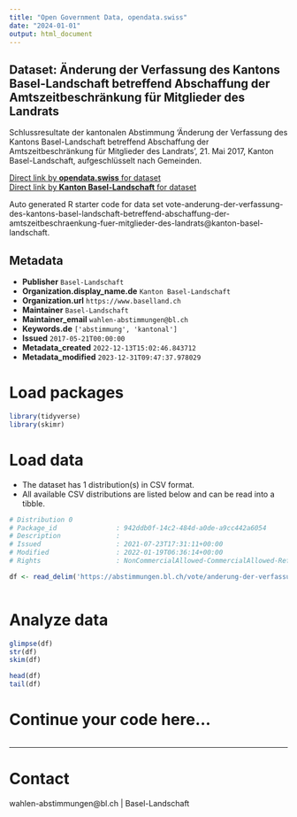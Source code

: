 ```yaml
---
title: "Open Government Data, opendata.swiss"
date: "2024-01-01"
output: html_document
---
```


## Dataset: Änderung der Verfassung des Kantons Basel-Landschaft betreffend Abschaffung der Amtszeitbeschränkung für Mitglieder des Landrats

Schlussresultate der kantonalen Abstimmung 'Änderung der Verfassung des Kantons Basel-Landschaft betreffend Abschaffung der Amtszeitbeschränkung für Mitglieder des Landrats', 21. Mai 2017, Kanton Basel-Landschaft, aufgeschlüsselt nach Gemeinden.

[Direct link by **opendata.swiss** for dataset](https://opendata.swiss/de/dataset/anderung-der-verfassung-des-kantons-basel-landschaft-betreffend-abschaffung-der-amtszeitbeschra)<br>
[Direct link by **Kanton Basel-Landschaft** for dataset](https://abstimmungen.bl.ch/vote/anderung-der-verfassung-des-kantons-basel-landschaft-betreffend-abschaffung-der-amtszeitbeschraenkung-fuer-mitglieder-des-landrats/data)

Auto generated R starter code for data set vote-anderung-der-verfassung-des-kantons-basel-landschaft-betreffend-abschaffung-der-amtszeitbeschraenkung-fuer-mitglieder-des-landrats@kanton-basel-landschaft.

## Metadata

- **Publisher** `Basel-Landschaft`
- **Organization.display_name.de** `Kanton Basel-Landschaft`
- **Organization.url** `https://www.baselland.ch`
- **Maintainer** `Basel-Landschaft`
- **Maintainer_email** `wahlen-abstimmungen@bl.ch`
- **Keywords.de** `['abstimmung', 'kantonal']`
- **Issued** `2017-05-21T00:00:00`
- **Metadata_created** `2022-12-13T15:02:46.843712`
- **Metadata_modified** `2023-12-31T09:47:37.978029`


# Load packages

```r

library(tidyverse)
library(skimr)

```

# Load data

-   The dataset has 1 distribution(s) in CSV format.
-   All available CSV distributions are listed below and can be read into a tibble.

```r

# Distribution 0
# Package_id               : 942ddb0f-14c2-484d-a0de-a9cc442a6054
# Description              : 
# Issued                   : 2021-07-23T17:31:11+00:00
# Modified                 : 2022-01-19T06:36:14+00:00
# Rights                   : NonCommercialAllowed-CommercialAllowed-ReferenceRequired

df <- read_delim('https://abstimmungen.bl.ch/vote/anderung-der-verfassung-des-kantons-basel-landschaft-betreffend-abschaffung-der-amtszeitbeschraenkung-fuer-mitglieder-des-landrats/data-csv')



```

# Analyze data

```r

glimpse(df)
str(df)
skim(df)

head(df)
tail(df)

```

# Continue your code here...

```r

```

------------------------------------------------------------------------

# Contact

wahlen-abstimmungen@bl.ch | Basel-Landschaft
